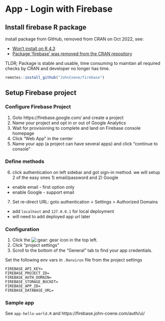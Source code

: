 # App - Login with Firebase

## Install firebase R package 

install package from GitHub, removed from CRAN on Oct 2022, see:

* [Won't install on R 4.3](https://github.com/JohnCoene/firebase/issues/59)
* [Package ‘firebase’ was removed from the CRAN repository](https://github.com/JohnCoene/firebase/issues/44)

TLDR; Package is stable and usable, time consuming to maintian all required checks by CRAN and developer no longer has time.

```r
remotes::install_github("JohnCoene/firebase")
```

## Setup Firebase project

### Configure Firebase Project

1. Goto https://firebase.google.com/ and create a project
2. Name your project and opt in or out of Google Analytics 
3. Wait for provisioning to complete and land on Firebase console homepage
4. Click "Web App" in the center
5. Name your app (a project can have several apps) and click "continue to console"

### Define methods

6. click authentication on left sidebar and got sign-in method. we will setup 2 of the easy ones 1) email/password and 2) Google
  * enable email - first option only
  * enable Google - support email 
  
7. Set re-direct URL: goto authentication > Settings > Authorized Domains
  * add `localhost` and `127.0.0.1` for local deployment
  * will need to add deployed app url later 
  
  
### Configuration 

1.  Click the ![:gear:](https://twemoji.maxcdn.com/v/latest/svg/2699.svg) gear icon in the top left.
2.  Click “project settings”
3.  Scroll to the bottom of the “General” tab to find your app credentials.

Set the following env vars in `.Renviron` file from the project settings 
  
```.Renviron
FIREBASE_API_KEY=
FIREBASE_PROJECT_ID=
FIREBASE_AUTH_DOMAIN=
FIREBASE_STORAGE_BUCKET=
FIREBASE_APP_ID=
FIREBASE_DATABASE_URL=
```


### Sample app 

See `app-hello-world.R` and https://firebase.john-coene.com/auth/ui/

